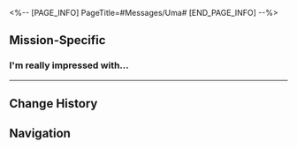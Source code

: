 <%-- [PAGE_INFO]
PageTitle=#Messages/Uma#
[END_PAGE_INFO] --%>
{{Messages Infobox
|id        = 121
|image     = NPC Uma Icon.png
|type      = NPC
|sender    = Uma
|signature = 
|faction   = Others
}}

==Mission-Specific==
===I'm really impressed with...===
{{Messages
|start_condition = 
|text =
:'''Uma:''' I'm really impressed with our station's director
:'''Uma:''' We are really fortunate to have you as our "special guest." You are simply amazing!
:'''Uma:''' I haven't had enough rest yet. Thought I could take this chance to slack off a bit since we can't record the program yet.
:'''Uma:''' You're so adept at getting things done! I can't believe you managed to sort out this mess in a blink!
:{Choice} Piece of cake.
::'''(Trailblazer):''' Don't mention it. It's not a big deal, really
:{Choice} That's the Nameless for you.
::'''(Trailblazer):''' Well well well, ever heard of the great Nameless? We didn't just traverse the cosmos for nothing, y'know
:'''Uma:''' Thank you
:'''Uma:''' I'll report this to the head of The Family. With a little luck, you might even score a spot on the Permanent VIP List in Penacony.
:'''Uma:''' Seriously, I should totally hit you up for a proper interview in the future. The ratings will go insane, no doubts! Plus, you've got the looks and are quite telegenic too. Who knows, we might end up being colleagues down the line!
:'''Uma:''' Oops, I got carried away with our chat. Almost forgot the live broadcast is starting soon. Catch you later!
}}
----

==Change History==
{{Change History|2.0}}

==Navigation==
{{Messages Navbox}}